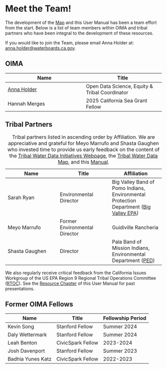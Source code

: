 # Meet the Team!

The development of the [Map](https://gispublic.waterboards.ca.gov/portal/home/item.html?id=a71c1841907240e1a4d896c8cf2302a8) and this User Manual has been a team effort from the start. Below is a list of team members within OIMA and tribal partners who have been integral to the development of these resources.

If you would like to join the Team, please email Anna Holder at: [anna.holder\@waterboards.ca.gov](mailto:anna.holder@waterboards.ca.gov).

## OIMA

| Name | Title |
|------------------------------------|------------------------------------|
| [Anna Holder](mailto:anna.holder@waterboards.ca.gov) | Open Data Science, Equity & Tribal Coordinator |
| Hannah Merges | 2025 California Sea Grant Fellow |

## Tribal Partners

| Name | Title | Affiliation |
|------------------------|------------------------|------------------------|
| Sarah Ryan | Environmental Director | Big Valley Band of Pomo Indians, Environmental Protection Department ([Big Valley EPA](https://www.bvrancheria.com/epa)) |
| Meyo Marrufo | Former Environmental Director | Guidiville Rancheria |
| Shasta Gaughen | Director | Pala Band of Mission Indians, Environmental Department ([PED](http://ped.palatribe.com/)) |

: Tribal partners listed in ascending order by Affiliation. We are appreciative and grateful for Meyo Marrufo and Shasta Gaughen who invested time to provide us early feedback on the content of the [Tribal Water Data Initiatives Webpage](https://www.waterboards.ca.gov/resources/oima/tribal_water_data_initiatives/), the [Tribal Water Data Map](https://gispublic.waterboards.ca.gov/portal/home/item.html?id=a71c1841907240e1a4d896c8cf2302a8), and this [Manual](https://cawaterboarddatacenter.github.io/tribal-water-data-map-manual/).

We also regularly receive critical feedback from the California Issues Workgroup of the US EPA Region 9 Regional Tribal Operations Committee ([RTOC](https://www.epa.gov/tribal-pacific-sw/regional-tribal-operations-committee-rtoc)). See the [Resource Chapter](https://cawaterboarddatacenter.github.io/tribal-water-data-map-manual/resources.html) of this User Manual for past presentations.

## Former OIMA Fellows

| Name              | Title             | Fellowship Period |
|-------------------|-------------------|-------------------|
| Kevin Song        | Stanford Fellow   | Summer 2024       |
| Daly Wettermark   | Stanford Fellow   | Summer 2024       |
| Leah Benton       | CivicSpark Fellow | 2023-2024         |
| Josh Davenport    | Stanford Fellow   | Summer 2023       |
| Badhia Yunes Katz | CivicSpark Fellow | 2022-2023         |
